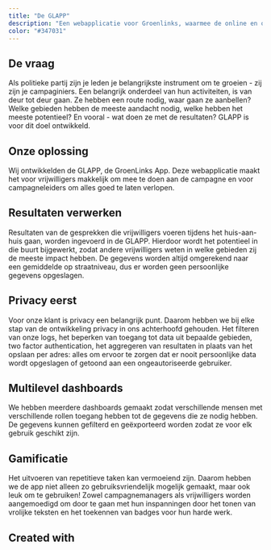 ```yaml
---
title: "De GLAPP"
description: "Een webapplicatie voor Groenlinks, waarmee de online en offline campagnes zijn gemoderniseerd."
color: "#347031"
---
```


## De vraag

Als politieke partij zijn je leden je belangrijkste instrument om te groeien - zij zijn je campaginiers.
Een belangrijk onderdeel van hun activiteiten, is van deur tot deur gaan.
Ze hebben een route nodig, waar gaan ze aanbellen?
Welke gebieden hebben de meeste aandacht nodig, welke hebben het meeste potentieel?
En vooral - wat doen ze met de resultaten?
GLAPP is voor dit doel ontwikkeld.

## Onze oplossing

Wij ontwikkelden de GLAPP, de GroenLinks App.
Deze webapplicatie maakt het voor vrijwilligers makkelijk om mee te doen aan de campagne en voor campagneleiders om alles goed te laten verlopen.

## Resultaten verwerken

Resultaten van de gesprekken die vrijwilligers voeren tijdens het huis-aan-huis gaan, worden ingevoerd in de GLAPP.
Hierdoor wordt het potentieel in die buurt bijgewerkt, zodat andere vrijwilligers weten in welke gebieden zij de meeste impact hebben.
De gegevens worden altijd omgerekend naar een gemiddelde op straatniveau, dus er worden geen persoonlijke gegevens opgeslagen.

## Privacy eerst

Voor onze klant is privacy een belangrijk punt.
Daarom hebben we bij elke stap van de ontwikkeling privacy in ons achterhoofd gehouden.
Het filteren van onze logs, het beperken van toegang tot data uit bepaalde gebieden, two factor authentication, het aggregeren van resultaten in plaats van het opslaan per adres: alles om ervoor te zorgen dat er nooit persoonlijke data wordt opgeslagen of getoond aan een ongeautoriseerde gebruiker.

## Multilevel dashboards

We hebben meerdere dashboards gemaakt zodat verschillende mensen met verschillende rollen toegang hebben tot de gegevens die ze nodig hebben.
De gegevens kunnen gefilterd en geëxporteerd worden zodat ze voor elk gebruik geschikt zijn.

## Gamificatie

Het uitvoeren van repetitieve taken kan vermoeiend zijn.
Daarom hebben we de app niet alleen zo gebruiksvriendelijk mogelijk gemaakt, maar ook leuk om te gebruiken! Zowel campagnemanagers als vrijwilligers worden aangemoedigd om door te gaan met hun inspanningen door het tonen van vrolijke teksten en het toekennen van badges voor hun harde werk.

<BigImage image="cases/glapp_body.png" />

## Created with

<TechWrapperSmall>
  <TechPill technology={'react'} />
  <TechPill technology={'ruby-on-rails'} />
  <TechPill technology={'typescript'} />
</TechWrapperSmall>
